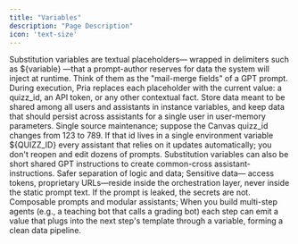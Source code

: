 ```yaml
---
title: "Variables"
description: "Page Description"
icon: 'text-size'
---
```



Substitution variables are textual placeholders— wrapped in delimiters such as ${variable} —that a prompt-author reserves for data the system will inject at runtime. Think of them as the "mail-merge fields" of a GPT prompt. During execution, Pria replaces each placeholder with the current value: a quizz_id, an API token, or any other contextual fact. Store data meant to be shared among all users and assistants in instance variables, and keep data that should persist across assistants for a single user in user-memory parameters.
Single source maintenance; suppose the Canvas quizz_id changes from 123 to 789. If that id lives in a single environment variable ${QUIZZ_ID} every assistant that relies on it updates automatically; you don't reopen and edit dozens of prompts. Substitution variables can also be short shared GPT instructions to create common-cross assistant- instructions.
Safer separation of logic and data; Sensitive data— access tokens, proprietary URLs—reside inside the orchestration layer, never inside the static prompt text. If the prompt is leaked, the secrets are not.
Composable prompts and modular assistants; When you build multi-step agents (e.g., a teaching bot that calls a grading bot) each step can emit a value that plugs into the next step's template through a variable, forming a clean data pipeline.